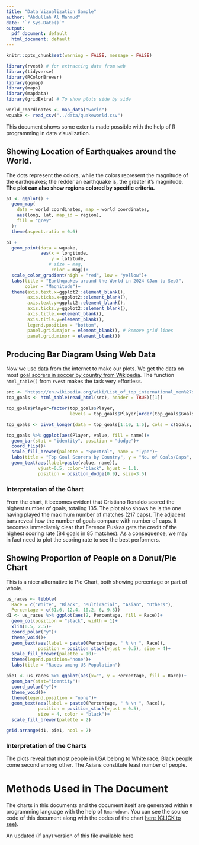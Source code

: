 ```yaml
---
title: "Data Vizualization Sample"
author: "Abdullah Al Mahmud"
date: "`r Sys.Date()`"
output:
  pdf_document: default
  html_document: default
---
```

\fontsize{12}{22}
\selectfont

```r
knitr::opts_chunk$set(warning = FALSE, message = FALSE) 
```

```r
library(rvest) # for extracting data from web
library(tidyverse)
library(RColorBrewer)
library(ggmap)
library(maps)
library(mapdata)
library(gridExtra) # To show plots side by side
```

```r
world_coordinates <- map_data("world") 
wquake <- read_csv("../data/quakeworld.csv")
```

This document shows some extents made possible with the help of R programming in
data visualization. 


## Showing Location of Earthquakes around the World.

The dots represent the colors, while the colors represent the magnitude of the 
earthquakes; the redder an earthquake is, the greater it's magnitude. **The 
plot can also show regions colored by specific criteria. **


```r
p1 <- ggplot() + 
  geom_map( 
    data = world_coordinates, map = world_coordinates, 
    aes(long, lat, map_id = region),
    fill = "grey"
  )+
  theme(aspect.ratio = 0.6)

p1 + 
  geom_point(data = wquake, 
             aes(x = longitude, 
                 y = latitude,
                # size = mag,
                 color = mag))+
  scale_color_gradient(high = "red", low = "yellow")+
  labs(title = "Earthquakes around the World in 2024 (Jan to Sep)",
       color = "Magnitude")+
  theme(axis.text.x=ggplot2::element_blank(),
        axis.ticks.x=ggplot2::element_blank(),
        axis.text.y=ggplot2::element_blank(),
        axis.ticks.y=ggplot2::element_blank(),
        axis.title.x=element_blank(),
        axis.title.y=element_blank(),
        legend.position = "bottom",
        panel.grid.major = element_blank(), # Remove grid lines
        panel.grid.minor = element_blank())

```

\newpage

## Producing Bar Diagram Using Web Data

Now we use data from the internet to make our plots. We get the data on 
most [goal scorers in soccer by country from Wikipedia](https://en.wikipedia.org/wiki/List_of_top_international_men%27s_football_goalscorers_by_country). The function `html_table()` from `rvest` makes the task
very effortless. 

```r
src <- "https://en.wikipedia.org/wiki/List_of_top_international_men%27s_football_goalscorers_by_country"
top_goals <- html_table(read_html(src), header = TRUE)[[1]]

top_goals$Player=factor(top_goals$Player, 
                        levels = top_goals$Player[order(top_goals$Goals)])

top_goals <- pivot_longer(data = top_goals[1:10, 1:5], cols = c(Goals, Caps))

top_goals %>% ggplot(aes(Player, value, fill = name))+
  geom_bar(stat = "identity", position = "dodge")+
  coord_flip()+
  scale_fill_brewer(palette = "Spectral", name = "Type")+
  labs(title = "Top Goal Scorers by Country", y = "No. of Goals/Caps", x = "Name")+
  geom_text(aes(label=paste(value, name)), 
            vjust=0.5, color="black", hjust = 1.1,
            position = position_dodge(0.9), size=3.5)
```

### Interpretation of the Chart

From the chart, it becomes evident that Cristiano Ronaldo scored the highest 
number of goals, totaling 135. The plot also shows he is the one having played
the maximum number of matches (217 caps). The adjacent bars reveal how the 
number of goals compare with number of caps. It becomes immediately clear that
Ference Puskas gets the credit of the highest scoring rate (84 goals in 85 
matches). As a consequence, we may in fact need to plot the scoring rate to
see the best performers. 

\newpage

## Showing Proportion of People on a Donut/Pie Chart

This is a nicer alternative to Pie Chart, both showing percentage or part of 
whole. 

```r
us_races <- tibble(
  Race = c("White", "Black", "Multiracial", "Asian", "Others"), 
  Percentage = c(61.6, 12.4, 10.2, 6, 9.8))
d1 <- us_races %>% ggplot(aes(2, Percentage, fill = Race))+
  geom_col(position = "stack", width = 1)+
  xlim(0.5, 2.5)+
  coord_polar("y")+
  theme_void()+
  geom_text(aes(label = paste0(Percentage, " % \n ", Race)), 
            position = position_stack(vjust = 0.5), size = 4)+
  scale_fill_brewer(palette = 10)+
  theme(legend.position="none")+
  labs(title = "Races among US Population")

pie1 <- us_races %>% ggplot(aes(x="", y = Percentage, fill = Race))+
  geom_bar(stat="identity")+
  coord_polar("y")+
  theme_void()+
  theme(legend.position = "none")+
  geom_text(aes(label = paste0(Percentage, " % \n ", Race)), 
            position = position_stack(vjust = 0.5), 
            size = 4, color = "black")+
  scale_fill_brewer(palette = 2)

grid.arrange(d1, pie1, ncol = 2)
```

### Interpretation of the Charts

The plots reveal that most people in USA belong to White race, Black people
come second among other. The Asians constitute least number of people. 

# Methods Used in The Document

The charts in this documents and the document itself are generated within `R` 
programming language with the help of `Rmarkdown`. You can see the source code 
of this document along with the codes of the chart [here (CLICK to see)](https://github.com/mahmudstat/open-analysis/blob/main/sample/viz.Rmd). 

An updated (if any) version of this file available [here](https://github.com/mahmudstat/open-analysis/blob/main/sample/viz.pdf)

